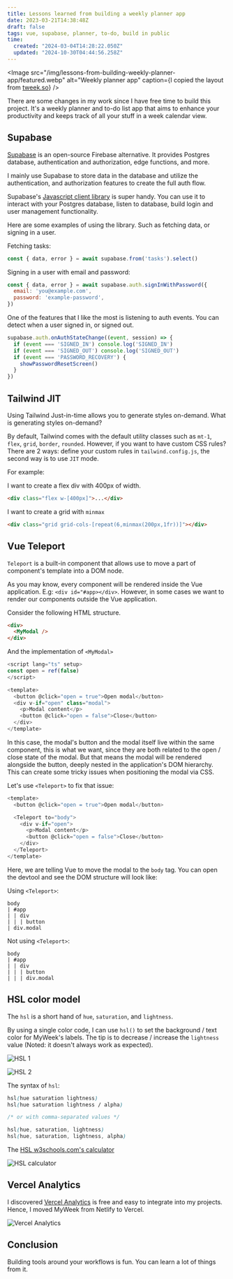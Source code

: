 ```yaml
---
title: Lessons learned from building a weekly planner app
date: 2023-03-21T14:38:48Z
draft: false
tags: vue, supabase, planner, to-do, build in public
time:
  created: "2024-03-04T14:28:22.050Z"
  updated: "2024-10-30T04:44:56.258Z"
---
```


<Image src="/img/lessons-from-building-weekly-planner-app/featured.webp" alt="Weekly planner app" caption={<span>I copied the layout from <a href="https://tweek.so" target="_blank">tweek.so</a></span>} />

There are some changes in my work since I have free time to build this project. It's a weekly planner and to-do list app that aims to enhance your productivity and keeps track of all your stuff in a week calendar view.

## Supabase

[Supabase](https://supabase.com) is an open-source Firebase alternative. It provides Postgres database, authentication and authorization, edge functions, and more.

I mainly use Supabase to store data in the database and utilize the authentication, and authorization features to create the full auth flow.

Supabase's [Javascript client library](https://supabase.com/docs/reference/javascript/introduction) is super handy. You can use it to interact with your Postgres database, listen to database, build login and user management functionality.

Here are some examples of using the library. Such as fetching data, or signing in a user.

Fetching tasks:

```js
const { data, error } = await supabase.from('tasks').select()
```

Signing in a user with email and password:

```js
const { data, error } = await supabase.auth.signInWithPassword({
  email: 'you@example.com',
  password: 'example-password',
})
```

One of the features that I like the most is listening to auth events. You can detect when a user signed in, or signed out.

```js
supabase.auth.onAuthStateChange((event, session) => {
  if (event === 'SIGNED_IN') console.log('SIGNED_IN')
  if (event === 'SIGNED_OUT') console.log('SIGNED_OUT')
  if (event === 'PASSWORD_RECOVERY') {
    showPasswordResetScreen()
  }
})  
```

## Tailwind JIT

Using Tailwind Just-in-time allows you to generate styles on-demand. What is generating styles on-demand?

By default, Tailwind comes with the default utility classes such as `mt-1`, `flex`, `grid`, `border`, `rounded`. However, if you want to have custom CSS rules? There are 2 ways: define your custom rules in `tailwind.config.js`, the second way is to use `JIT` mode. 

For example:

I want to create a flex div with 400px of width.

```html
<div class="flex w-[400px]">...</div>
```

I want to create a grid with `minmax`

```html
<div class="grid grid-cols-[repeat(6,minmax(200px,1fr))]"></div>
```

## Vue Teleport

`Teleport` is a built-in component that allows use to move a part of component's template into a DOM node.

As you may know, every component will be rendered inside the Vue application. E.g: `<div id="#app></div>`. However, in some cases we want to render our components outside the Vue application.

Consider the following HTML structure.

```html
<div>
  <MyModal />
</div>
```

And the implementation of `<MyModal>`

```js
<script lang="ts" setup>
const open = ref(false)
</script>

<template>
  <button @click="open = true">Open modal</button>
  <div v-if="open" class="modal">
    <p>Modal content</p>
    <button @click="open = false">Close</button>
  </div>
</template>
```

In this case, the modal's button and the modal itself live within the same component, this is what we want, since they are both related to the open / close state of the modal. But that means the modal will be rendered alongside the button, deeply nested in the application's DOM hierarchy. This can create some tricky issues when positioning the modal via CSS.

Let's use `<Teleport>` to fix that issue:


```js
<template>
  <button @click="open = true">Open modal</button>

  <Teleport to="body">
    <div v-if="open">
      <p>Modal content</p>
      <button @click="open = false">Close</button>
    </div>
  </Teleport>
</template>
```

Here, we are telling Vue to move the modal to the `body` tag. You can open the devtool and see the DOM structure will look like:

Using `<Teleport>`:

```text
body          
| #app        
| | div       
| | | button  
| div.modal   
```

Not using `<Teleport>`:

```text
body              
| #app            
| | div           
| | | button      
| | | div.modal   
```

## HSL color model

The `hsl` is a short hand of `hue`, `saturation`, and `lightness`.

By using a single color code, I can use `hsl()` to set the background / text color for MyWeek's labels. The tip is to decrease / increase the `lightness` value (Noted: it doesn't always work as expected).

![HSL 1](/img/lessons-from-building-weekly-planner-app/hsl-1.webp)

![HSL 2](/img/lessons-from-building-weekly-planner-app/hsl-2.webp)

The syntax of `hsl`:

```css
hsl(hue saturation lightness)
hsl(hue saturation lightness / alpha)

/* or with comma-separated values */

hsl(hue, saturation, lightness)
hsl(hue, saturation, lightness, alpha)
```

The [HSL w3schools.com's calculator](https://www.w3schools.com/colors/colors_hsl.asp)

![HSL calculator](/img/lessons-from-building-weekly-planner-app/hsl-calculator.webp)

## Vercel Analytics

I discovered [Vercel Analytics](https://vercel.com/analytics) is free and easy to integrate into my projects. Hence, I moved MyWeek from Netlify to Vercel.

![Vercel Analytics](/img/lessons-from-building-weekly-planner-app/vercel-analytics.webp)

## Conclusion

Building tools around your workflows is fun. You can learn a lot of things from it.

